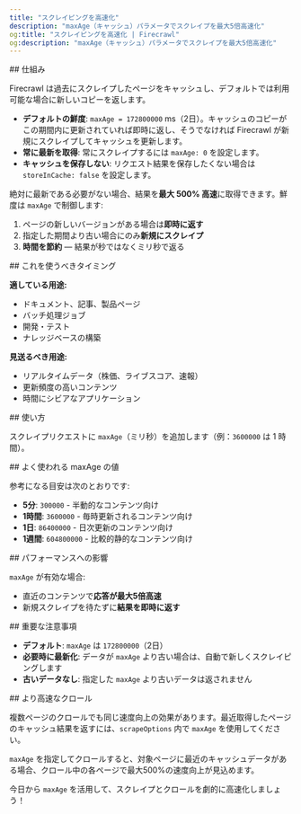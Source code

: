 ```yaml
---
title: "スクレイピングを高速化"
description: "maxAge（キャッシュ）パラメータでスクレイプを最大5倍高速化"
og:title: "スクレイピングを高速化 | Firecrawl"
og:description: "maxAge（キャッシュ）パラメータでスクレイプを最大5倍高速化"
---
```



<div id="how-it-works">
  ## 仕組み
</div>

Firecrawl は過去にスクレイプしたページをキャッシュし、デフォルトでは利用可能な場合に新しいコピーを返します。

- **デフォルトの鮮度**: `maxAge = 172800000` ms（2日）。キャッシュのコピーがこの期間内に更新されていれば即時に返し、そうでなければ Firecrawl が新規にスクレイプしてキャッシュを更新します。
- **常に最新を取得**: 常にスクレイプするには `maxAge: 0` を設定します。
- **キャッシュを保存しない**: リクエスト結果を保存したくない場合は `storeInCache: false` を設定します。

絶対に最新である必要がない場合、結果を**最大 500% 高速**に取得できます。鮮度は `maxAge` で制御します:

1. ページの新しいバージョンがある場合は**即時に返す**
2. 指定した期間より古い場合にのみ**新規にスクレイプ**
3. **時間を節約** — 結果が秒ではなくミリ秒で返る

<div id="when-to-use-this">
  ## これを使うべきタイミング
</div>

**適している用途:**

- ドキュメント、記事、製品ページ
- バッチ処理ジョブ
- 開発・テスト
- ナレッジベースの構築

**見送るべき用途:**

- リアルタイムデータ（株価、ライブスコア、速報）
- 更新頻度の高いコンテンツ
- 時間にシビアなアプリケーション

<div id="usage">
  ## 使い方
</div>

スクレイプリクエストに `maxAge`（ミリ秒）を追加します（例：`3600000` は 1 時間）。

<CodeGroup>

<FastScrapePython />

<FastScrapeNode />

</CodeGroup>

<div id="common-maxage-values">
  ## よく使われる maxAge の値
</div>

参考になる目安は次のとおりです:

- **5分**: `300000` - 半動的なコンテンツ向け
- **1時間**: `3600000` - 毎時更新されるコンテンツ向け
- **1日**: `86400000` - 日次更新のコンテンツ向け
- **1週間**: `604800000` - 比較的静的なコンテンツ向け

<div id="performance-impact">
  ## パフォーマンスへの影響
</div>

`maxAge` が有効な場合:

- 直近のコンテンツで**応答が最大5倍高速**
- 新規スクレイプを待たずに**結果を即時に返す**

<div id="important-notes">
  ## 重要な注意事項
</div>

- **デフォルト**: `maxAge` は `172800000`（2日）
- **必要時に最新化**: データが `maxAge` より古い場合は、自動で新しくスクレイピングします
- **古いデータなし**: 指定した `maxAge` より古いデータは返されません

<div id="faster-crawling">
  ## より高速なクロール
</div>

複数ページのクロールでも同じ速度向上の効果があります。最近取得したページのキャッシュ結果を返すには、`scrapeOptions` 内で `maxAge` を使用してください。

<CodeGroup>

<FastCrawlPython />
<FastCrawlNode />
<FastCrawlCURL />

</CodeGroup>

`maxAge` を指定してクロールすると、対象ページに最近のキャッシュデータがある場合、クロール中の各ページで最大500%の速度向上が見込めます。

今日から `maxAge` を活用して、スクレイプとクロールを劇的に高速化しましょう！